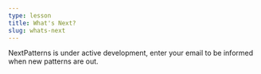 ```yaml
---
type: lesson
title: What's Next?
slug: whats-next
---
```


<link rel="alternate" href="https://astropatterns.dev/p/done/whats-next"></link>


NextPatterns is under active development, enter your email to be informed when new patterns are out.

<SubscribeForm client:load />


<BetaBanner />